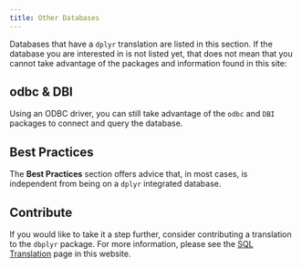 ```yaml
---
title: Other Databases
---
```


Databases that have a `dplyr` translation are listed in this section.  If the database you are interested in is not listed yet, that does not mean that you cannot take advantage of the packages and information found in this site:  

## odbc & DBI

Using an ODBC driver, you can still take advantage of the `odbc` and `DBI` packages to connect and query the database.  

## Best Practices

The **Best Practices** section offers advice that, in most cases, is independent from being on a `dplyr` integrated database. 

## Contribute

If you would like to take it a step further, consider contributing a translation to the `dbplyr` package. For more information, please see the [SQL Translation](translation) page in this website.